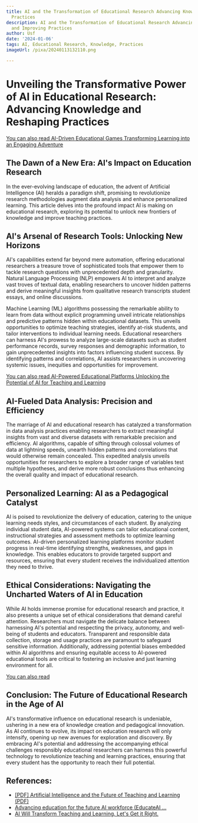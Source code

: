 ```yaml
---
title: AI and the Transformation of Educational Research Advancing Knowledge and Improving
  Practices
description: AI and the Transformation of Educational Research Advancing Knowledge
  and Improving Practices
author: Usf
date: '2024-01-06'
tags: AI, Educational Research, Knowledge, Practices
imageUrl: /pixa/20240113132110.png

---
```

# Unveiling the Transformative  Power of  AI in Educational  Research:  Advancing Knowledge and Reshaping  Practices

[You can also  read AI-Driven Educational  Games Transforming  Learning into an Engaging Adventure](AI-Driven%20Educational%20Games%20Transforming%20Learning%20into%20an%20Engaging%20Adventure)


## The Dawn of a New Era: AI's Impact on Education Research

In the ever-evolving landscape of education, the advent of Artificial Intelligence (AI) heralds a paradigm shift, promising to revolutionize research methodologies augment data analysis and enhance personalized learning. This article delves into the profound impact AI is making on educational research, exploring its potential to unlock new frontiers of knowledge and improve teaching practices.

## AI's Arsenal of  Research Tools: Unlocking New Horizons

AI's capabilities extend far beyond mere automation, offering educational  researchers a treasure trove of sophisticated tools that empower  them to  tackle research questions with unprecedented depth and granularity. Natural Language Processing (NLP)  empowers AI to interpret and analyze  vast troves of textual data, enabling researchers to uncover hidden patterns  and derive meaningful insights from  qualitative research transcripts  student essays, and online discussions.

Machine Learning  (ML) algorithms possessing the remarkable ability  to learn from data  without explicit programming unveil intricate relationships and predictive patterns hidden within educational datasets. This unveils opportunities to optimize teaching strategies, identify at-risk students, and tailor interventions to individual  learning needs. Educational researchers can harness AI's prowess to analyze large-scale datasets such as student performance records, survey responses and  demographic information, to gain  unprecedented insights into factors influencing student  success. By identifying  patterns and correlations, AI assists  researchers in uncovering systemic issues, inequities and opportunities for improvement.

[You can also read AI-Powered Educational Platforms Unlocking  the Potential of AI  for  Teaching and Learning](AI-Powered%20Educational%20Platforms%20Unlocking%20the%20Potential%20of%20AI%20for%20Teaching%20and%20Learning)


##  AI-Fueled Data Analysis: Precision and Efficiency

The  marriage of AI and educational research has catalyzed a transformation  in data analysis practices enabling researchers to extract meaningful insights from  vast and diverse datasets with remarkable precision  and efficiency. AI algorithms, capable of sifting through colossal volumes of data at lightning speeds, unearth hidden patterns and correlations that would otherwise remain  concealed. This expedited analysis unveils opportunities for researchers to explore a broader range of variables  test multiple hypotheses, and derive more robust  conclusions thus enhancing the  overall quality and impact of educational research.

## Personalized Learning: AI  as a Pedagogical  Catalyst

AI is poised to revolutionize the delivery of education, catering to the unique  learning needs styles, and circumstances of each student. By analyzing individual student data, AI-powered systems can tailor educational content, instructional strategies and assessment methods to optimize learning  outcomes. AI-driven personalized learning platforms monitor student progress in real-time identifying strengths, weaknesses, and gaps in knowledge. This enables  educators to provide targeted support and resources, ensuring that every student receives the individualized  attention they  need to thrive.

## Ethical Considerations: Navigating the Uncharted Waters of AI in Education

While AI holds  immense promise for educational research and practice, it also presents  a unique set of ethical considerations that demand careful attention. Researchers must navigate the  delicate balance between harnessing AI's potential and respecting the privacy, autonomy,  and well-being of students and educators. Transparent and responsible data collection, storage and usage practices are paramount to safeguard sensitive information. Additionally, addressing potential biases  embedded within AI algorithms and ensuring  equitable access to AI-powered educational tools are  critical  to fostering an inclusive and just learning environment for all.

[You can also read  ]()


## Conclusion: The Future of Educational Research in the Age of AI

AI's transformative influence  on educational research is undeniable, ushering in a new  era of knowledge creation and  pedagogical innovation. As AI continues to evolve, its impact  on education research will only intensify, opening up new avenues for exploration and discovery. By embracing AI's potential and  addressing the accompanying ethical challenges responsibly educational researchers can  harness this powerful  technology to revolutionize teaching and learning practices, ensuring that every student  has the opportunity to reach their full potential.

## References:
- [[PDF] Artificial Intelligence and the Future of Teaching and Learning (PDF)](https://www2.ed.gov/documents/ai-report/ai-report.pdf)
- [Advancing education for the future AI workforce (EducateAI ...](https://www.nsf.gov/pubs/2024/nsf24025/nsf24025.jsp)
- [AI Will Transform Teaching and Learning. Let's Get it Right.](https://hai.stanford.edu/news/ai-will-transform-teaching-and-learning-lets-get-it-right)

